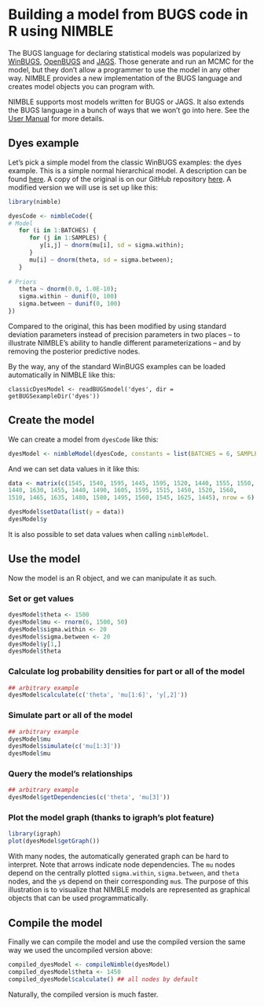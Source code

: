 # Building a model from BUGS code in R using NIMBLE

The BUGS language for declaring statistical models was popularized by [WinBUGS](http://www.mrc-bsu.cam.ac.uk/software/bugs/), [OpenBUGS](http://www.openbugs.net/w/FrontPage) and [JAGS](http://mcmc-jags.sourceforge.net/).  Those generate and run an MCMC for the model, but they don't allow a programmer to use the model in any other way.  NIMBLE provides a new implementation of the BUGS language and creates model objects you can program with.

NIMBLE supports most models written for BUGS or JAGS.  It also extends the BUGS language in a bunch of ways that we won't go into here. See the [User Manual](https://r-nimble.org/html_manual/cha-welcome-nimble.html) for more details.

## Dyes example

Let's pick a simple model from the classic WinBUGS examples: the dyes example. This is a simple normal hierarchical model. A description can be found [here](http://www.mrc-bsu.cam.ac.uk/wp-content/uploads/WinBUGS_Vol1.pdf).  A copy of the original is on our GitHub repository [here](https://github.com/nimble-dev/nimble/tree/devel/packages/nimble/inst/classic-bugs/vol1/dyes).  A modified version we will use is set up like this:
```r
library(nimble)

dyesCode <- nimbleCode({
# Model
   for (i in 1:BATCHES) {
      for (j in 1:SAMPLES) {
         y[i,j] ~ dnorm(mu[i], sd = sigma.within);
      }
      mu[i] ~ dnorm(theta, sd = sigma.between);
   }
   
# Priors
   theta ~ dnorm(0.0, 1.0E-10);
   sigma.within ~ dunif(0, 100)
   sigma.between ~ dunif(0, 100)
})
```

Compared to the original, this has been modified by using standard deviation parameters instead of precision parameters in two places -- to illustrate NIMBLE's ability to handle different parameterizations -- and by removing the posterior predictive nodes.

By the way, any of the standard WinBUGS examples can be loaded automatically in NIMBLE like this:
```
classicDyesModel <- readBUGSmodel('dyes', dir = getBUGSexampleDir('dyes'))
```

## Create the model

We can create a model from `dyesCode` like this:
```r
dyesModel <- nimbleModel(dyesCode, constants = list(BATCHES = 6, SAMPLES = 5))
```

And we can set data values in it like this:
```r
data <- matrix(c(1545, 1540, 1595, 1445, 1595, 1520, 1440, 1555, 1550, 
1440, 1630, 1455, 1440, 1490, 1605, 1595, 1515, 1450, 1520, 1560, 
1510, 1465, 1635, 1480, 1580, 1495, 1560, 1545, 1625, 1445), nrow = 6)

dyesModel$setData(list(y = data))
dyesModel$y
```

It is also possible to set data values when calling `nimbleModel`.

## Use the model

Now the model is an R object, and we can manipulate it as such.

### Set or get values
```r
dyesModel$theta <- 1500
dyesModel$mu <- rnorm(6, 1500, 50)
dyesModel$sigma.within <- 20
dyesModel$sigma.between <- 20
dyesModel$y[1,]
dyesModel$theta
```

### Calculate log probability densities for part or all of the model
```r
## arbitrary example
dyesModel$calculate(c('theta', 'mu[1:6]', 'y[,2]'))
```

### Simulate part or all of the model
```r
## arbitrary example
dyesModel$mu
dyesModel$simulate(c('mu[1:3]'))
dyesModel$mu
```

### Query the model's relationships
```r
## arbitrary example
dyesModel$getDependencies(c('theta', 'mu[3]'))
```

### Plot the model graph (thanks to igraph's plot feature)
```r
library(igraph)
plot(dyesModel$getGraph())
```

With many nodes, the automatically generated graph can be hard to interpret. Note that arrows indicate node dependencies. The `mu` nodes depend on the centrally plotted `sigma.within`, `sigma.between`, and `theta` nodes, and the `y`s depend on their corresponding `mu`s. The purpose of this illustration is to visualize that NIMBLE models are represented as graphical objects that can be used programmatically.

## Compile the model

Finally we can compile the model and use the compiled version the same way we used the uncompiled version above:
```r
compiled_dyesModel <- compileNimble(dyesModel)
compiled_dyesModel$theta <- 1450
compiled_dyesModel$calculate() ## all nodes by default
```
Naturally, the compiled version is much faster.
